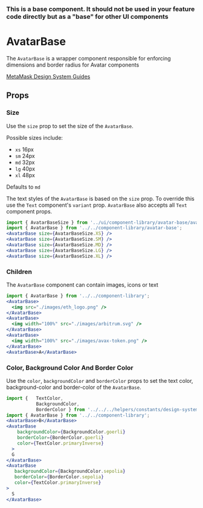 

### This is a base component. It should not be used in your feature code directly but as a "base" for other UI components

# AvatarBase

The `AvatarBase` is a wrapper component responsible for enforcing dimensions and border radius for Avatar components

[MetaMask Design System Guides](https://www.notion.so/MetaMask-Design-System-Guides-Design-f86ecc914d6b4eb6873a122b83c12940)

<Canvas>
  <Story id="components-componentlibrary-avatarbase--default-story" />
</Canvas>

## Props

<ArgsTable of={AvatarBase} />

### Size

Use the `size` prop to set the size of the `AvatarBase`.

Possible sizes include:

- `xs` 16px
- `sm` 24px
- `md` 32px
- `lg` 40px
- `xl` 48px

Defaults to `md`

The text styles of the `AvatarBase` is based on the `size` prop. To override this use the `Text` component's `variant` prop. `AvatarBase` also accepts all `Text` component props.

<Canvas>
  <Story id="components-componentlibrary-avatarbase--size" />
</Canvas>

```jsx
import { AvatarBaseSize } from '../ui/component-library/avatar-base/avatar-base.types';
import { AvatarBase } from '../../component-library/avatar-base';
<AvatarBase size={AvatarBaseSize.XS} />
<AvatarBase size={AvatarBaseSize.SM} />
<AvatarBase size={AvatarBaseSize.MD} />
<AvatarBase size={AvatarBaseSize.LG} />
<AvatarBase size={AvatarBaseSize.XL} />
```

### Children

The `AvatarBase` component can contain images, icons or text

<Canvas>
  <Story id="components-componentlibrary-avatarbase--children" />
</Canvas>

```jsx
import { AvatarBase } from '../../component-library';
<AvatarBase>
  <img src="./images/eth_logo.png" />
</AvatarBase>
<AvatarBase>
  <img width="100%" src="./images/arbitrum.svg" />
</AvatarBase>
<AvatarBase>
  <img width="100%" src="./images/avax-token.png" />
</AvatarBase>
<AvatarBase>A</AvatarBase>
```

### Color, Background Color And Border Color

Use the `color`, `backgroundColor` and `borderColor` props to set the text color, background-color and border-color of the `AvatarBase`.

<Canvas>
  <Story id="components-componentlibrary-avatarbase--color-background-color-and-border-color" />
</Canvas>

```jsx
import {   TextColor,
           BackgroundColor,
           BorderColor } from '../../../helpers/constants/design-system';
import { AvatarBase } from '../../component-library';
<AvatarBase>B</AvatarBase>
<AvatarBase
    backgroundColor={BackgroundColor.goerli}
    borderColor={BorderColor.goerli}
    color={TextColor.primaryInverse}
  >
  G
</AvatarBase>
<AvatarBase
   backgroundColor={BackgroundColor.sepolia}
   borderColor={BorderColor.sepolia}
   color={TextColor.primaryInverse}
>
  S
</AvatarBase>
```
